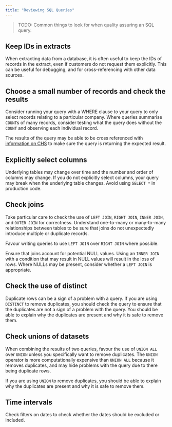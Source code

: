 ```yaml
---
title: "Reviewing SQL Queries"
---
```


> TODO: Common things to look for when quality assuring an SQL query.

## Keep IDs in extracts

When extracting data from a database, it is often useful to keep the IDs of records in the extract, even if customers do not request them explicitly. This can be useful for debugging, and for cross-referencing with other data sources.

## Choose a small number of records and check the results

Consider running your query with a WHERE clause to your query to only select records relating to a particular company. Where queries summarise `COUNT`s of many records, consider testing what the query does without the `COUNT` and observing each individual record.

The results of the query may be able to be cross referenced with [information on CHS](https://find-and-update.company-information.service.gov.uk/) to make sure the query is returning the expected result.

## Explicitly select columns

Underlying tables may change over time and the number and order of columns may change. If you do not explicitly select columns, your query may break when the underlying table changes. Avoid using `SELECT *` in production code.

## Check joins 

Take particular care to check the use of `LEFT JOIN`, `RIGHT JOIN`, `INNER JOIN`, and `OUTER JOIN` for correctness. Understand one-to-many or many-to-many relationships between tables to be sure that joins do not unexpectedly introduce multiple or duplicate records.

Favour writing queries to use `LEFT JOIN` over `RIGHT JOIN` where possible.

Ensure that joins account for potential NULL values. Using an `INNER JOIN` with a condition that may result in NULL values will result in the loss of rows. Where NULLs may be present, consider whether a `LEFT JOIN` is appropriate.

## Check the use of distinct

Duplicate rows can be a sign of a problem with a query. If you are using `DISTINCT` to remove duplicates, you should check the query to ensure that the duplicates are not a sign of a problem with the query. You should be able to explain why the duplicates are present and why it is safe to remove them.

## Check unions of datasets

When combining the results of two queries, favour the use of `UNION ALL` over `UNION` unless you specifically want to remove duplicates. The `UNION` operator is more computationally expensive than `UNION ALL` because it removes duplicates, and may hide problems with the query due to there being duplicate rows.

If you are using `UNION` to remove duplicates, you should be able to explain why the duplicates are present and why it is safe to remove them.

## Time intervals

Check filters on dates to check whether the dates should be excluded or included.
